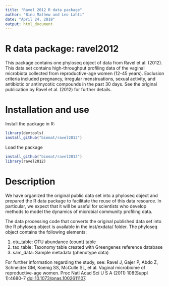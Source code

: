 ```yaml
---
title: "Ravel 2012 R data package"
author: "Binu Mathew and Leo Lahti"
date: "April 24, 2018"
output: html_document
---
```


# R data package: ravel2012

This package contains one phyloseq object of data from Ravel et al. (2012). This data set contains high-throughput profiling data of the vaginal microbiota collected from reproductive-age women (12-45 years). Exclusion criteria included pregnancy, irregular menstruations, sexual activity, and antibiotic or antimycotic compounds in the past 30 days. See the original publication by Ravel et al. (2012) for further details.


# Installation and use 

Install the package in R:

```r
library(devtools)
install_github("binmat/ravel2012")
```

Load the package

```r
install_github("binmat/ravel2012")
library(ravel2012)
```


# Description

We have organized the original public data set into a phyloseq object and prepared the R data package to facilitate the reuse of this data resource. In particular, we expect that it will be useful for scientists who develop methods to model the dynamics of microbial community profiling data.

The data processing code that converts the original published data set into the R phyloseq object is available in the inst/exdata/ folder. The phyloseq object contains the following elements:

   1. otu_table: OTU abundance (count) table
   2. tax_table: Taxonomy table created with Greengenes reference database
   3. sam_data: Sample metadata (phenotype data)


For further information regarding the study, see: Ravel J, Gajer P, Abdo Z, Schneider GM, Koenig SS, McCulle SL, et al. Vaginal microbiome of reproductive-age women. Proc Natl Acad Sci U S A (2011) 108(Suppl 1):4680–7 [doi:10.1073/pnas.1002611107](https://doi.org/10.1073/pnas.1002611107).



